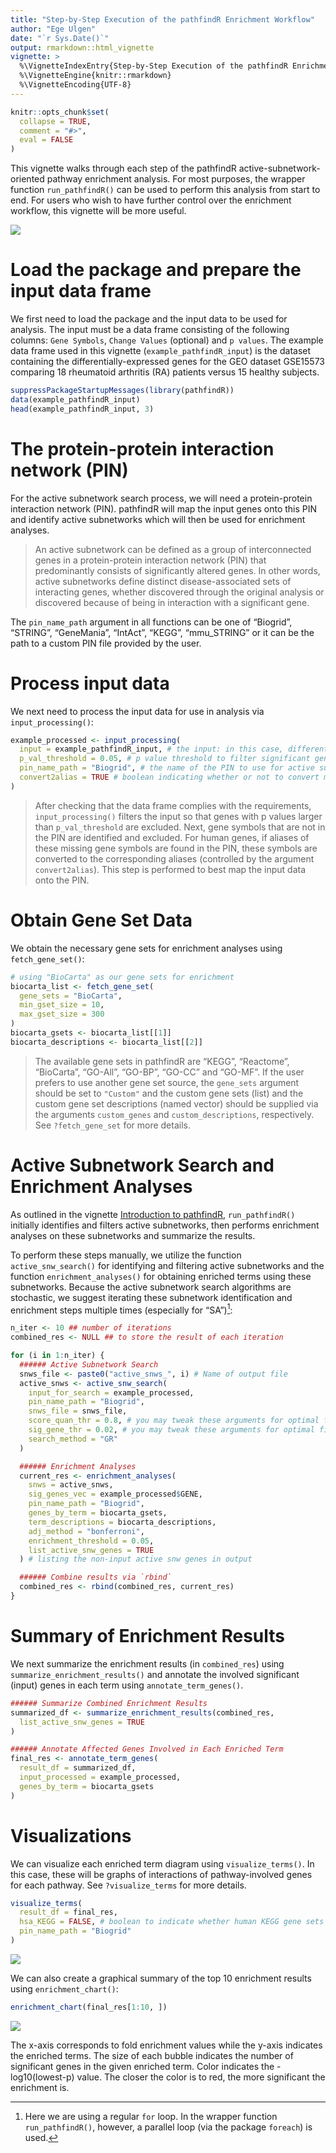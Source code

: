 ```yaml
---
title: "Step-by-Step Execution of the pathfindR Enrichment Workflow"
author: "Ege Ulgen"
date: "`r Sys.Date()`"
output: rmarkdown::html_vignette
vignette: >
  %\VignetteIndexEntry{Step-by-Step Execution of the pathfindR Enrichment Workflow}
  %\VignetteEngine{knitr::rmarkdown}
  %\VignetteEncoding{UTF-8}
---
```


```r
knitr::opts_chunk$set(
  collapse = TRUE,
  comment = "#>",
  eval = FALSE
)
```

This vignette walks through each step of the pathfindR active-subnetwork-oriented pathway enrichment analysis. For most purposes, the wrapper function `run_pathfindR()` can be used to perform this analysis from start to end. For users who wish to have further control over the enrichment workflow, this vignette will be more useful.


<img src="./pathfindr.png" style="max-width:100%;" />

# Load the package and prepare the input data frame

We first need to load the package and the input data to be used for analysis. The input must be a data frame consisting of the following columns: `Gene Symbols`, `Change Values` (optional) and `p values`. The example data frame used in this vignette (`example_pathfindR_input`) is the dataset containing the differentially-expressed genes for the GEO dataset GSE15573 comparing 18 rheumatoid arthritis (RA) patients versus 15 healthy subjects.

```r
suppressPackageStartupMessages(library(pathfindR))
data(example_pathfindR_input)
head(example_pathfindR_input, 3)
```

# The protein-protein interaction network (PIN)

For the active subnetwork search process, we will need a protein-protein interaction network (PIN). pathfindR will map the input genes onto this PIN and identify active subnetworks which will then be used for enrichment analyses.

> An active subnetwork can be defined as a group of interconnected genes in a protein-protein interaction network (PIN) that predominantly consists of significantly altered genes. In other words, active subnetworks define distinct disease-associated sets of interacting genes, whether discovered through the original analysis or discovered because of being in interaction with a significant gene.

The `pin_name_path` argument in all functions can be one of "Biogrid", "STRING", "GeneMania", "IntAct", "KEGG", "mmu_STRING" or it can be the path to a custom PIN file provided by the user.

# Process input data

We next need to process the input data for use in analysis via `input_processing()`:

```r
example_processed <- input_processing(
  input = example_pathfindR_input, # the input: in this case, differential expression results
  p_val_threshold = 0.05, # p value threshold to filter significant genes
  pin_name_path = "Biogrid", # the name of the PIN to use for active subnetwork search
  convert2alias = TRUE # boolean indicating whether or not to convert missing symbols to alias symbols in the PIN
)
```

> After checking that the data frame complies with the requirements, `input_processing()` filters the input so that genes with p values larger than `p_val_threshold` are excluded. Next, gene symbols that are not in the PIN are identified and excluded. For human genes, if aliases of these missing gene symbols are found in the PIN, these symbols are converted to the corresponding aliases (controlled by the argument `convert2alias`). This step is performed to best map the input data onto the PIN.

# Obtain Gene Set Data

We obtain the necessary gene sets for enrichment analyses using `fetch_gene_set()`:

``` r
# using "BioCarta" as our gene sets for enrichment
biocarta_list <- fetch_gene_set(
  gene_sets = "BioCarta",
  min_gset_size = 10,
  max_gset_size = 300
)
biocarta_gsets <- biocarta_list[[1]]
biocarta_descriptions <- biocarta_list[[2]]
```

> The available gene sets in pathfindR are "KEGG", "Reactome", "BioCarta", "GO-All", "GO-BP", "GO-CC" and "GO-MF". If the user prefers to use another gene set source, the `gene_sets` argument should be set to `"Custom"` and the custom gene sets (list) and the custom gene set descriptions (named vector) should be supplied via the arguments `custom_genes` and `custom_descriptions`, respectively. See `?fetch_gene_set` for more details.


# Active Subnetwork Search and Enrichment Analyses

As outlined in the vignette [Introduction to pathfindR](intro_vignette.html), `run_pathfindR()` initially identifies and filters active subnetworks, then performs enrichment analyses on these subnetworks and summarize the results.

To perform these steps manually, we utilize the function `active_snw_search()` for identifying and filtering active subnetworks and the function `enrichment_analyses()` for obtaining enriched terms using these subnetworks. Because the active subnetwork search algorithms are stochastic, we suggest iterating these subnetwork identification and enrichment steps multiple times (especially for "SA")[^1]:

[^1]: Here we are using a regular `for` loop. In the wrapper function `run_pathfindR()`, however, a parallel loop (via the package `foreach`) is used.

```r
n_iter <- 10 ## number of iterations
combined_res <- NULL ## to store the result of each iteration

for (i in 1:n_iter) {
  ###### Active Subnetwork Search
  snws_file <- paste0("active_snws_", i) # Name of output file
  active_snws <- active_snw_search(
    input_for_search = example_processed,
    pin_name_path = "Biogrid",
    snws_file = snws_file,
    score_quan_thr = 0.8, # you may tweak these arguments for optimal filtering of subnetworks
    sig_gene_thr = 0.02, # you may tweak these arguments for optimal filtering of subnetworks
    search_method = "GR"
  )

  ###### Enrichment Analyses
  current_res <- enrichment_analyses(
    snws = active_snws,
    sig_genes_vec = example_processed$GENE,
    pin_name_path = "Biogrid",
    genes_by_term = biocarta_gsets,
    term_descriptions = biocarta_descriptions,
    adj_method = "bonferroni",
    enrichment_threshold = 0.05,
    list_active_snw_genes = TRUE
  ) # listing the non-input active snw genes in output

  ###### Combine results via `rbind`
  combined_res <- rbind(combined_res, current_res)
}
```

# Summary of Enrichment Results

We next summarize the enrichment results (in `combined_res`) using `summarize_enrichment_results()` and annotate the involved significant (input) genes in each term using `annotate_term_genes()`.

```r
###### Summarize Combined Enrichment Results
summarized_df <- summarize_enrichment_results(combined_res,
  list_active_snw_genes = TRUE
)

###### Annotate Affected Genes Involved in Each Enriched Term
final_res <- annotate_term_genes(
  result_df = summarized_df,
  input_processed = example_processed,
  genes_by_term = biocarta_gsets
)
```

# Visualizations

We can visualize each enriched term diagram using `visualize_terms()`. In this case, these will be graphs of interactions of pathway-involved genes for each pathway. See `?visualize_terms` for more details.

```r
visualize_terms(
  result_df = final_res,
  hsa_KEGG = FALSE, # boolean to indicate whether human KEGG gene sets were used for enrichment analysis or not
  pin_name_path = "Biogrid"
)
```

<img src="./example_interaction_vis.png" style="max-width:100%;" />

We can also create a graphical summary of the top 10 enrichment results using `enrichment_chart()`:

```r
enrichment_chart(final_res[1:10, ])
```

<img src="./man_enrichment_chart.png" style="max-width:100%;" />

The x-axis corresponds to fold enrichment values while the y-axis indicates the enriched terms. The size of each bubble indicates the number of significant genes in the given enriched term. Color indicates the -log10(lowest-p) value. The closer the color is to red, the more significant the enrichment is.
